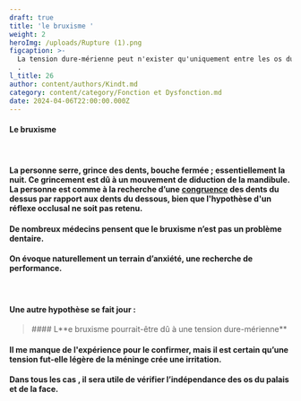 ```yaml
---
draft: true
title: 'le bruxisme '
weight: 2
heroImg: /uploads/Rupture (1).png
figcaption: >-
  La tension dure-mérienne peut n'exister qu'uniquement entre les os du crâne
  .            
l_title: 26
author: content/authors/Kindt.md
category: content/category/Fonction et Dysfonction.md
date: 2024-04-06T22:00:00.000Z
---
```


<Space height={20} />

#### Le bruxisme

####  

#### La personne serre, grince des dents,&#xA;bouche fermée ; essentiellement la nuit. Ce grincement est dû à un&#xA;mouvement de diduction de la mandibule. La personne est comme à la recherche d’une [congruence](https://www.larousse.fr/dictionnaires/francais/congruence/18217 "Congruence") des dents du dessus par rapport aux dents du dessous, bien que l'hypothèse d'un réflexe occlusal ne soit pas retenu.

#### De nombreux médecins pensent que le&#xA;bruxisme n’est pas un problème dentaire.

#### On évoque naturellement un terrain&#xA;d’anxiété, une recherche de performance.

####  

#### Une autre hypothèse se fait&#xA;jour :

<Space height={22} />

<BlockQuote>
  #### L**e bruxisme pourrait-être dû à une tension dure-mérienne**
</BlockQuote>

<Space height={15} />

#### Il me manque de l'expérience pour le confirmer,  mais il est certain qu’une tension fut-elle légère de la méninge crée une irritation.

#### Dans tous les cas , il sera utile de vérifier l’indépendance des os du palais et de la face.
